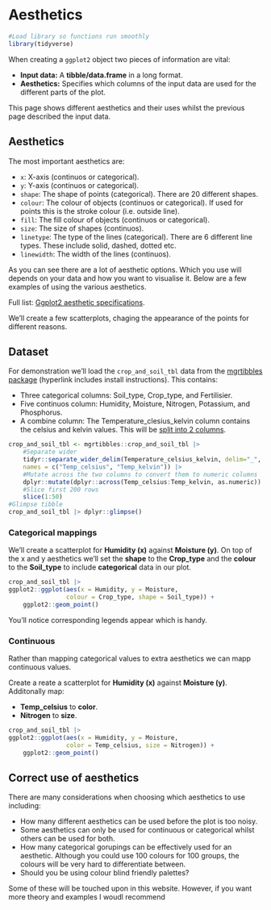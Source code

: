 # Aesthetics

```r
#Load library so functions run smoothly
library(tidyverse)
```

When creating a `ggplot2` object two pieces of information are vital:

- __Input data:__ A __tibble/data.frame__ in a long format.
- __Aesthetics:__ Specifies which columns of the input data are used for the different parts of the plot.

This page shows different aesthetics and their uses whilst the previous page described the input data.

## Aesthetics

The most important aesthetics are:

- `x`: X-axis (continuos or categorical).
- `y`: Y-axis (continuos or categorical).
- `shape`: The shape of points (categorical). There are 20 different shapes.
- `colour`: The colour of objects (continuos or categorical). If used for points this is the stroke colour (i.e. outside line).
- `fill`: The fill colour of objects (continuos or categorical).
- `size`: The size of shapes (continuos).
- `linetype`: The type of the lines (categorical). There are 6 different line types. These include solid, dashed, dotted etc.
- `linewidth`: The width of the lines (continuos).

As you can see there are a lot of aesthetic options.
Which you use will depends on your data and how you want to visualise it.
Below are a few examples of using the various aesthetics.

Full list: [Ggplot2 aesthetic specifications](https://ggplot2.tidyverse.org/articles/ggplot2-specs.html).

We'll create a few scatterplots, chaging the appearance of the points for different reasons.

## Dataset

For demonstration we'll load the `crop_and_soil_tbl` data from the [mgrtibbles package](/datasets/mgrtibbles.qmd) (hyperlink includes install instructions).
This contains:

- Three categorical columns: Soil_type, Crop_type, and Fertilisier.
- Five continuos column: Humidity, Moisture, Nitrogen, Potassium, and Phosphorus.
- A combine column: The Temperature_clesius_kelvin column contains the celsius and kelvin values. This will be [split into 2 columns](/tidyr/separate_wider.html#separate-a-column).

```r
crop_and_soil_tbl <- mgrtibbles::crop_and_soil_tbl |> 
    #Separate wider
    tidyr::separate_wider_delim(Temperature_celsius_kelvin, delim="_",
    names = c("Temp_celsius", "Temp_kelvin")) |>
    #Mutate across the two columns to convert them to numeric columns
    dplyr::mutate(dplyr::across(Temp_celsius:Temp_kelvin, as.numeric)) |>
    #Slice first 200 rows
    slice(1:50)
#Glimpse tibble
crop_and_soil_tbl |> dplyr::glimpse()
```

### Categorical mappings

We'll create a scatterplot for __Humidity (x)__ against __Moisture (y)__.
On top of the x and y aesthetics we'll set the __shape__ to the __Crop_type__ and the __colour__ to the __Soil_type__ to include __categorical__ data in our plot.

```r
crop_and_soil_tbl |>
ggplot2::ggplot(aes(x = Humidity, y = Moisture, 
                colour = Crop_type, shape = Soil_type)) +
    ggplot2::geom_point()
```

You'll notice corresponding legends appear which is handy.

### Continuous

Rather than mapping categorical values to extra aesthetics we can mapp continuous values.

Create a reate a scatterplot for __Humidity (x)__ against __Moisture (y)__.
Additonally map:

- __Temp_celsius__ to __color__.
- __Nitrogen__ to __size__.

```r
crop_and_soil_tbl |>
ggplot2::ggplot(aes(x = Humidity, y = Moisture, 
                color = Temp_celsius, size = Nitrogen)) +
    ggplot2::geom_point()
```

## Correct use of aesthetics

There are many considerations when choosing which aesthetics to use including:

- How many different aesthetics can be used before the plot is too noisy.
- Some aesthetics can only be used for continuous or categorical whilst others can be used for both.
- How many categorical gorupings can be effectively used for an aesthetic. Although you could use 100 colours for 100 groups, the colours will be very hard to differentiate between.
- Should you be using colour blind friendly palettes?

Some of these will be touched upon in this website.
However, if you want more theory and examples I woudl recommend